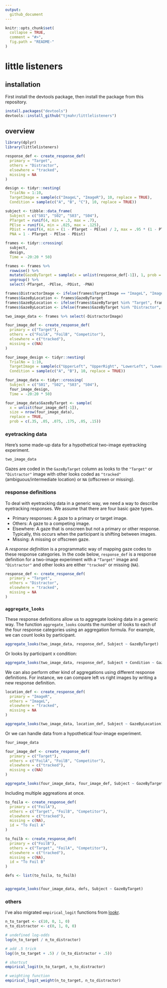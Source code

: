 ```yaml
---
output:
  github_document
---
```


<!-- README.md is generated from README.Rmd. Please edit that file -->

```r
knitr::opts_chunk$set(
  collapse = TRUE,
  comment = "#>",
  fig.path = "README-"
)
```

# little listeners

## installation

First install the devtools package, then install the package from this repository.

```r
install.packages("devtools")
devtools::install_github("tjmahr/littlelisteners")
```


## overview

```r
library(dplyr)
library(littlelisteners)
```


```r
response_def <- create_response_def(
  primary = "Target",
  others = "Distractor",
  elsewhere = "tracked",
  missing = NA
)

design <- tidyr::nesting(
  TrialNo = 1:10, 
  TargetImage = sample(c("ImageL", "ImageR"), 10, replace = TRUE), 
  Condition = sample(c("A", "B", "C"), 10, replace = TRUE))

subject <- tibble::data_frame(
  Subject = c("S01", "S02", "S03", "S04"),
  PTarget = runif(4, min = .3, max = .7),
  PElse = runif(4, min = .025, max = .125),
  PDist = runif(4, min = (1 - PTarget - PElse) / 2, max = .95 * (1 - PTarget - PElse)),
  PNA = 1 - PTarget - PElse - PDist)

frames <- tidyr::crossing(
  subject,
  design, 
  Time = -20:20 * 50)

frames <- frames %>% 
  rowwise() %>% 
  mutate(GazeByTarget = sample(x = unlist(response_def[-1]), 1, prob = c(PTarget, PDist, PDist, PNA))) %>% 
  ungroup() %>% 
  select(-PTarget, -PElse, -PDist, -PNA)

frames$DistractorImage <- ifelse(frames$TargetImage == "ImageL", "ImageR", "ImageL")
frames$GazeByLocation <- frames$GazeByTarget
frames$GazeByLocation <- ifelse(frames$GazeByTarget %in% "Target", frames$TargetImage, frames$GazeByLocation)
frames$GazeByLocation <- ifelse(frames$GazeByTarget %in% "Distractor", frames$DistractorImage, frames$GazeByLocation)

two_image_data <- frames %>% select(-DistractorImage)

four_image_def <- create_response_def(
  primary = c("Target"),
  others = c("FoilA", "FoilB", "Competitor"),
  elsewhere = c("tracked"),
  missing = c(NA)
)

four_image_design <- tidyr::nesting(
  TrialNo = 1:10, 
  TargetImage = sample(c("UpperLeft", "UpperRight", "LowerLeft", "LowerRight"), 10, replace = TRUE), 
  Condition = sample(c("A", "B"), 10, replace = TRUE))

four_image_data <- tidyr::crossing(
  Subject = c("S01", "S02", "S03", "S04"),
  four_image_design, 
  Time = -20:20 * 50)

four_image_data$GazeByTarget <- sample(
  x = unlist(four_image_def[-1]),
  size = nrow(four_image_data),
  replace = TRUE,
  prob = c(.35, .05, .075, .175, .05, .15))
```

### eyetracking data

Here's some made-up data for a hypothetical two-image eyetracking experiment.

```r
two_image_data
```

Gazes are coded in the `GazeByTarget` column as looks to the `"Target"` or 
`"Distractor"` image with other looks coded as `"tracked"`
(ambiguous/intermediate location) or `NA` (offscreen or missing). 

### response definitions

To deal with eyetracking data in a generic way, we need a way to describe
eyetracking responses. We assume that there are four basic gaze types.

* Primary responses: A gaze to a primary or target image.
* Others: A gaze to a competing image.
* Elsewhere: A gaze that is onscreen but not a primary or other response.
  Typically, this occurs when the participant is shifting between images.
* Missing: A missing or offscreen gaze.

A _response definition_ is a programmatic way of mapping gaze codes to these
response categories. In the code below, `response_def` is a response definition
for a two-image experiment with a `"Target"` image and `"Distractor"` and other
looks are either `"tracked"` or missing (`NA`).

```r
response_def <- create_response_def(
  primary = "Target",
  others = "Distractor",
  elsewhere = "tracked",
  missing = NA
)
```

### `aggregate_looks`

These response definitions allow us to aggregate looking data in a generic way.
The function `aggregate_looks` counts the number of looks to each of the four
response categories using an aggregation formula. For example, we can count looks by participant.

```r
aggregate_looks(two_image_data, response_def, Subject ~ GazeByTarget)
```

Or looks by participant x condition:

```r
aggregate_looks(two_image_data, response_def, Subject + Condition ~ GazeByTarget)
```

We can also perform other kind of aggregations using different response
definitions. For instance, we can compare left vs right images by writing a new
response definition.

```r
location_def <- create_response_def(
  primary = "ImageR",
  others = "ImageL",
  elsewhere = "tracked",
  missing = NA
)

aggregate_looks(two_image_data, location_def, Subject ~ GazeByLocation)
```

Or we can handle data from a hypothetical four-image experiment.

```r
four_image_data

four_image_def <- create_response_def(
  primary = c("Target"),
  others = c("FoilA", "FoilB", "Competitor"),
  elsewhere = c("tracked"),
  missing = c(NA)
)

aggregate_looks(four_image_data, four_image_def, Subject ~ GazeByTarget)
```

Including multiple aggreations at once.

```r
to_foila <- create_response_def(
  primary = c("FoilA"),
  others = c("Target", "FoilB", "Competitor"),
  elsewhere = c("tracked"),
  missing = c(NA),
  id = "To Foil A"
)

to_foilb <- create_response_def(
  primary = c("FoilB"),
  others = c("Target", "FoilA", "Competitor"),
  elsewhere = c("tracked"),
  missing = c(NA),
  id = "To Foil B"
)

defs <- list(to_foila, to_foilb)


aggregate_looks(four_image_data, defs, Subject ~ GazeByTarget)

```


### others

I've also migrated `empirical_logit` functions from [lookr](https://github.com/tjmahr/lookr).

```r
n_to_target <- c(10, 0, 1, 0)
n_to_distractor <- c(0, 1, 0, 0)

# undefined log-odds
log(n_to_target / n_to_distractor)

# add .5 trick
log((n_to_target + .5) / (n_to_distractor + .5))

# shortcut
empirical_logit(n_to_target, n_to_distractor)

# weighting function
empirical_logit_weight(n_to_target, n_to_distractor)
```
